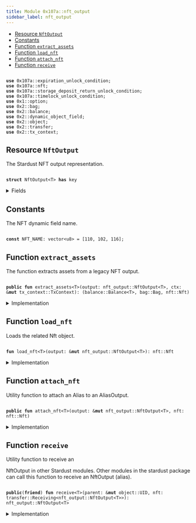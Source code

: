 ```yaml
---
title: Module 0x107a::nft_output
sidebar_label: nft_output
---
```


<Link id="0x107a_nft_output"/>


-  [Resource `NftOutput`](#0x107a_nft_output_NftOutput)
-  [Constants](#@Constants_0)
-  [Function `extract_assets`](#0x107a_nft_output_extract_assets)
-  [Function `load_nft`](#0x107a_nft_output_load_nft)
-  [Function `attach_nft`](#0x107a_nft_output_attach_nft)
-  [Function `receive`](#0x107a_nft_output_receive)


<pre><code>
<b>use</b> <Link to="expiration_unlock_condition#0x107a_expiration_unlock_condition">0x107a::expiration_unlock_condition</Link>;
<b>use</b> <Link to="nft#0x107a_nft">0x107a::nft</Link>;
<b>use</b> <Link to="storage_deposit_return_unlock_condition#0x107a_storage_deposit_return_unlock_condition">0x107a::storage_deposit_return_unlock_condition</Link>;
<b>use</b> <Link to="timelock_unlock_condition#0x107a_timelock_unlock_condition">0x107a::timelock_unlock_condition</Link>;
<b>use</b> <Link to="../move-stdlib/option#0x1_option">0x1::option</Link>;
<b>use</b> <Link to="../iota-framework/bag#0x2_bag">0x2::bag</Link>;
<b>use</b> <Link to="../iota-framework/balance#0x2_balance">0x2::balance</Link>;
<b>use</b> <Link to="../iota-framework/dynamic_object_field#0x2_dynamic_object_field">0x2::dynamic_object_field</Link>;
<b>use</b> <Link to="../iota-framework/object#0x2_object">0x2::object</Link>;
<b>use</b> <Link to="../iota-framework/transfer#0x2_transfer">0x2::transfer</Link>;
<b>use</b> <Link to="../iota-framework/tx_context#0x2_tx_context">0x2::tx_context</Link>;
</code></pre>



<Link id="0x107a_nft_output_NftOutput"></Link>

## Resource `NftOutput`

The Stardust NFT output representation.


<pre><code>
<b>struct</b> <Link to="nft_output#0x107a_nft_output_NftOutput">NftOutput</Link>&lt;T&gt; <b>has</b> key
</code></pre>



<details>
<summary>Fields</summary>


<dl>
<dt>

id: <Link to="../iota-framework/object#0x2_object_UID">object::UID</Link>
</dt>
<dd>
 This is a "random" UID, not the NFTID from Stardust.
</dd>
<dt>

<Link to="../iota-framework/balance#0x2_balance">balance</Link>: <Link to="../iota-framework/balance#0x2_balance_Balance">balance::Balance</Link>&lt;T&gt;
</dt>
<dd>
 The amount of coins held by the output.
</dd>
<dt>

native_tokens: <Link to="../iota-framework/bag#0x2_bag_Bag">bag::Bag</Link>
</dt>
<dd>
 The 
Bag holds native tokens, key-ed by the stringified type of the asset.
 Example: key: "0xabcded::soon::SOON", value: `Balance<0xabcded::soon::SOON>`.
</dd>
<dt>

storage_deposit_return_uc: <Link to="../move-stdlib/option#0x1_option_Option">option::Option</Link>&lt;<Link to="storage_deposit_return_unlock_condition#0x107a_storage_deposit_return_unlock_condition_StorageDepositReturnUnlockCondition">storage_deposit_return_unlock_condition::StorageDepositReturnUnlockCondition</Link>&gt;
</dt>
<dd>
 The storage deposit return unlock condition.
</dd>
<dt>

timelock_uc: <Link to="../move-stdlib/option#0x1_option_Option">option::Option</Link>&lt;<Link to="timelock_unlock_condition#0x107a_timelock_unlock_condition_TimelockUnlockCondition">timelock_unlock_condition::TimelockUnlockCondition</Link>&gt;
</dt>
<dd>
 The timelock unlock condition.
</dd>
<dt>

expiration_uc: <Link to="../move-stdlib/option#0x1_option_Option">option::Option</Link>&lt;<Link to="expiration_unlock_condition#0x107a_expiration_unlock_condition_ExpirationUnlockCondition">expiration_unlock_condition::ExpirationUnlockCondition</Link>&gt;
</dt>
<dd>
 The expiration unlock condition.
</dd>
</dl>


</details>

<Link id="@Constants_0"></Link>

## Constants


<Link id="0x107a_nft_output_NFT_NAME"></Link>

The NFT dynamic field name.


<pre><code>
<b>const</b> <Link to="nft_output#0x107a_nft_output_NFT_NAME">NFT_NAME</Link>: <Link to="../move-stdlib/vector#0x1_vector">vector</Link>&lt;u8&gt; = [110, 102, 116];
</code></pre>



<Link id="0x107a_nft_output_extract_assets"></Link>

## Function `extract_assets`

The function extracts assets from a legacy NFT output.


<pre><code>
<b>public</b> <b>fun</b> <Link to="nft_output#0x107a_nft_output_extract_assets">extract_assets</Link>&lt;T&gt;(output: <Link to="nft_output#0x107a_nft_output_NftOutput">nft_output::NftOutput</Link>&lt;T&gt;, ctx: &<b>mut</b> <Link to="../iota-framework/tx_context#0x2_tx_context_TxContext">tx_context::TxContext</Link>): (<Link to="../iota-framework/balance#0x2_balance_Balance">balance::Balance</Link>&lt;T&gt;, <Link to="../iota-framework/bag#0x2_bag_Bag">bag::Bag</Link>, <Link to="nft#0x107a_nft_Nft">nft::Nft</Link>)
</code></pre>



<details>
<summary>Implementation</summary>


<pre><code>
<b>public</b> <b>fun</b> <Link to="nft_output#0x107a_nft_output_extract_assets">extract_assets</Link>&lt;T&gt;(<b>mut</b> output: <Link to="nft_output#0x107a_nft_output_NftOutput">NftOutput</Link>&lt;T&gt;, ctx: &<b>mut</b> TxContext): (Balance&lt;T&gt;, Bag, Nft) \{
    // Load the related Nft <Link to="../iota-framework/object#0x2_object">object</Link>.
    <b>let</b> <Link to="nft#0x107a_nft">nft</Link> = <Link to="nft_output#0x107a_nft_output_load_nft">load_nft</Link>(&<b>mut</b> output);

    // Unpuck the output.
    <b>let</b> <Link to="nft_output#0x107a_nft_output_NftOutput">NftOutput</Link> \{
        id,
        <Link to="../iota-framework/balance#0x2_balance">balance</Link>: <b>mut</b> <Link to="../iota-framework/balance#0x2_balance">balance</Link>,
        native_tokens,
        storage_deposit_return_uc: <b>mut</b> storage_deposit_return_uc,
        timelock_uc: <b>mut</b> timelock_uc,
        expiration_uc: <b>mut</b> expiration_uc
    } = output;

    // If the output <b>has</b> a timelock unlock condition, then we need <b>to</b> check <b>if</b> the timelock_uc <b>has</b> expired.
    <b>if</b> (timelock_uc.is_some()) \{
        timelock_uc.extract().unlock(ctx);
    };

    // If the output <b>has</b> an expiration unlock condition, then we need <b>to</b> check who can unlock the output.
    <b>if</b> (expiration_uc.is_some()) \{
        expiration_uc.extract().unlock(ctx);
    };

    // If the output <b>has</b> a storage deposit <b>return</b> unlock condition, then we need <b>to</b> <b>return</b> the deposit.
    <b>if</b> (storage_deposit_return_uc.is_some()) \{
        storage_deposit_return_uc.extract().unlock(&<b>mut</b> <Link to="../iota-framework/balance#0x2_balance">balance</Link>, ctx);
    };

    // Destroy the output.
    <Link to="../move-stdlib/option#0x1_option_destroy_none">option::destroy_none</Link>(timelock_uc);
    <Link to="../move-stdlib/option#0x1_option_destroy_none">option::destroy_none</Link>(expiration_uc);
    <Link to="../move-stdlib/option#0x1_option_destroy_none">option::destroy_none</Link>(storage_deposit_return_uc);

    <Link to="../iota-framework/object#0x2_object_delete">object::delete</Link>(id);

    <b>return</b> (<Link to="../iota-framework/balance#0x2_balance">balance</Link>, native_tokens, <Link to="nft#0x107a_nft">nft</Link>)
}
</code></pre>



</details>

<Link id="0x107a_nft_output_load_nft"></Link>

## Function `load_nft`

Loads the related 
Nft object.


<pre><code>
<b>fun</b> <Link to="nft_output#0x107a_nft_output_load_nft">load_nft</Link>&lt;T&gt;(output: &<b>mut</b> <Link to="nft_output#0x107a_nft_output_NftOutput">nft_output::NftOutput</Link>&lt;T&gt;): <Link to="nft#0x107a_nft_Nft">nft::Nft</Link>
</code></pre>



<details>
<summary>Implementation</summary>


<pre><code>
<b>fun</b> <Link to="nft_output#0x107a_nft_output_load_nft">load_nft</Link>&lt;T&gt;(output: &<b>mut</b> <Link to="nft_output#0x107a_nft_output_NftOutput">NftOutput</Link>&lt;T&gt;): Nft \{
    <Link to="../iota-framework/dynamic_object_field#0x2_dynamic_object_field_remove">dynamic_object_field::remove</Link>(&<b>mut</b> output.id, <Link to="nft_output#0x107a_nft_output_NFT_NAME">NFT_NAME</Link>)
}
</code></pre>



</details>

<Link id="0x107a_nft_output_attach_nft"></Link>

## Function `attach_nft`

Utility function to attach an 
Alias to an 
AliasOutput.


<pre><code>
<b>public</b> <b>fun</b> <Link to="nft_output#0x107a_nft_output_attach_nft">attach_nft</Link>&lt;T&gt;(output: &<b>mut</b> <Link to="nft_output#0x107a_nft_output_NftOutput">nft_output::NftOutput</Link>&lt;T&gt;, <Link to="nft#0x107a_nft">nft</Link>: <Link to="nft#0x107a_nft_Nft">nft::Nft</Link>)
</code></pre>



<details>
<summary>Implementation</summary>


<pre><code>
<b>public</b> <b>fun</b> <Link to="nft_output#0x107a_nft_output_attach_nft">attach_nft</Link>&lt;T&gt;(output: &<b>mut</b> <Link to="nft_output#0x107a_nft_output_NftOutput">NftOutput</Link>&lt;T&gt;, <Link to="nft#0x107a_nft">nft</Link>: Nft) \{
    <Link to="../iota-framework/dynamic_object_field#0x2_dynamic_object_field_add">dynamic_object_field::add</Link>(&<b>mut</b> output.id, <Link to="nft_output#0x107a_nft_output_NFT_NAME">NFT_NAME</Link>, <Link to="nft#0x107a_nft">nft</Link>)
}
</code></pre>



</details>

<Link id="0x107a_nft_output_receive"></Link>

## Function `receive`

Utility function to receive an 
<Link to="nft_output#0x107a_nft_output_NftOutput">NftOutput</Link> in other Stardust modules.
Other modules in the stardust package can call this function to receive an 
<Link to="nft_output#0x107a_nft_output_NftOutput">NftOutput</Link> (alias).


<pre><code>
<b>public</b>(<b>friend</b>) <b>fun</b> <Link to="nft_output#0x107a_nft_output_receive">receive</Link>&lt;T&gt;(parent: &<b>mut</b> <Link to="../iota-framework/object#0x2_object_UID">object::UID</Link>, <Link to="nft#0x107a_nft">nft</Link>: <Link to="../iota-framework/transfer#0x2_transfer_Receiving">transfer::Receiving</Link>&lt;<Link to="nft_output#0x107a_nft_output_NftOutput">nft_output::NftOutput</Link>&lt;T&gt;&gt;): <Link to="nft_output#0x107a_nft_output_NftOutput">nft_output::NftOutput</Link>&lt;T&gt;
</code></pre>



<details>
<summary>Implementation</summary>


<pre><code>
<b>public</b>(<Link to="../iota-framework/package#0x2_package">package</Link>) <b>fun</b> <Link to="nft_output#0x107a_nft_output_receive">receive</Link>&lt;T&gt;(parent: &<b>mut</b> UID, <Link to="nft#0x107a_nft">nft</Link>: Receiving&lt;<Link to="nft_output#0x107a_nft_output_NftOutput">NftOutput</Link>&lt;T&gt;&gt;) : <Link to="nft_output#0x107a_nft_output_NftOutput">NftOutput</Link>&lt;T&gt; \{
    <Link to="../iota-framework/transfer#0x2_transfer_receive">transfer::receive</Link>(parent, <Link to="nft#0x107a_nft">nft</Link>)
}
</code></pre>



</details>
